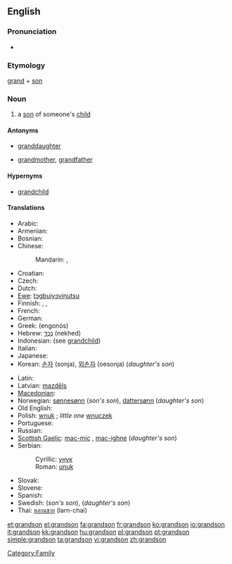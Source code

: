 {{wikipedia|dab=grandson}}
==English==

===Pronunciation===
* {{audio|en-us-grandson.ogg|Audio (US)}}

===Etymology===
[[grand]] + [[son]]

===Noun===
{{en-noun}}

# a [[son]] of someone's [[child]]

====Antonyms====
* {{italbrac|with regard to gender}} [[granddaughter]]
* {{italbrac|with regard to ancestry}} [[grandmother]], [[grandfather]]

====Hypernyms====
* [[grandchild]]

====Translations====
{{trans-top|son of someone's child}}
* Arabic: {{t|ar|حفيد|m|tr=Hafiid|sc=Arab}}
* Armenian: {{t-|hy|թոռ|tr=t'oṙ|sc=Armn|xs=Armenian}}
* Bosnian: {{t-|bs|unuk|m}}
* Chinese:
*: Mandarin: {{t|zh|孫子|tr=sūnzi|sc=Hani}},  {{qualifier|daughter's son}} {{t|zh|外孫|tr=wàisūn|sc=Hani}}
* Croatian: {{t-|hr|unuk|m}}
* Czech: {{t+|cs|vnuk|m}}
* Dutch: {{t+|nl|kleinzoon|m}}
* [[Ewe]]: [[tɔgbuiyɔviŋutsu]]
* Finnish: {{t-|fi|pojanpoika}}, {{t-|fi|tyttärenpoika}}, {{t-|fi|lapsenlapsi}}
* French: {{t+|fr|petit-fils|m}}
* German: {{t+|de|Enkel|m}}
* Greek: {{t+|el|εγγονός|m|sc=Grek}} (engonós)
* Hebrew: [[נכד|נֶכֶד]] (nekhed) {{m}}
* Indonesian: (see [[grandchild]])
* Italian: {{t+|it|nipote|m}}
* Japanese: {{t+|ja|孫|tr=mago|sc=Jpan}}
* Korean: [[손자]] (sonja), [[외손자]] (oesonja) (''daughter's son'')
{{trans-mid}}
* Latin: {{t+|la|nepos|m}}
* Latvian: [[mazdēls]] {{m}}
* [[Macedonian]]: {{t-|mk|внук|m|tr=vnuk|sc=Cyrl|xs=Macedonian}}
* Norwegian: [[sønnesønn]] (''son's son''), [[dattersønn]] (''daughter's son'')
* Old English: {{t-|ang|sunsunu|xs=Old English}}
* Polish: [[wnuk]] {{m}}; ''little one'' [[wnuczek]] {{m}}
* Portuguese: {{t+|pt|neto|m}}
* Russian: {{t+|ru|внук|m|tr=vnuk|sc=Cyrl}}
* [[Scottish Gaelic]]: [[mac-mic]] {{m}}, [[mac-ighne]] {{m}} (''daughter's son'')
* Serbian:
*: Cyrillic: [[унук#Serbian|унук]] {{m}}
*: Roman: [[unuk#Serbian|unuk]] {{m}}
* Slovak: {{t-|sk|vnuk|m}}
* Slovene: {{t+|sl|vnuk|m}}
* Spanish: {{t+|es|nieto|m}}
* Swedish: {{t+|sv|sonson|c}}  (''son's son''), {{t+|sv|dotterson|c}} (''daughter's son'')
* Thai: [[หลานชาย]] (larn-chai)
{{trans-bottom}}

[[Category:Family]]

[[et:grandson]]
[[el:grandson]]
[[fa:grandson]]
[[fr:grandson]]
[[ko:grandson]]
[[io:grandson]]
[[it:grandson]]
[[kk:grandson]]
[[hu:grandson]]
[[pl:grandson]]
[[pt:grandson]]
[[simple:grandson]]
[[ta:grandson]]
[[vi:grandson]]
[[zh:grandson]]